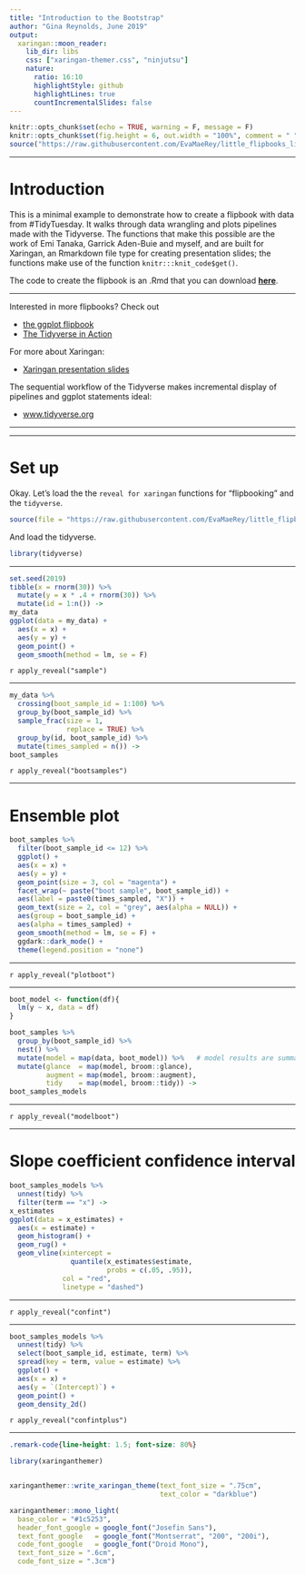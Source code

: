 ```yaml
---
title: "Introduction to the Bootstrap"
author: "Gina Reynolds, June 2019"
output:
  xaringan::moon_reader:
    lib_dir: libs
    css: ["xaringan-themer.css", "ninjutsu"]
    nature:
      ratio: 16:10
      highlightStyle: github
      highlightLines: true
      countIncrementalSlides: false
---
```



```r
knitr::opts_chunk$set(echo = TRUE, warning = F, message = F)
knitr::opts_chunk$set(fig.height = 6, out.width = "100%", comment = " ", cache = F)
source("https://raw.githubusercontent.com/EvaMaeRey/little_flipbooks_library/master/xaringan_reveal_parenthetical.R")
```



---

# Introduction

This is a minimal example to demonstrate how to create a flipbook with data from #TidyTuesday.  It walks through data wrangling and plots pipelines made with the Tidyverse.  The functions that make this possible are the work of Emi Tanaka, Garrick Aden-Buie and myself, and are built for Xaringan, an Rmarkdown file type for creating presentation slides; the functions make use of the function `knitr:::knit_code$get()`.

The code to create the flipbook is an .Rmd that you can download [**here**](https://raw.githubusercontent.com/EvaMaeRey/little_flipbooks_library/master/tidytuesday_minimal_example/tidytuesday_minimal_example.Rmd).

---

Interested in more flipbooks? Check out 

- [the ggplot flipbook](https://evamaerey.github.io/ggplot_flipbook/ggplot_flipbook_xaringan.html)
- [The Tidyverse in Action](https://evamaerey.github.io/tidyverse_in_action/tidyverse_in_action.html)




For more about Xaringan:

- [Xaringan presentation slides](https://slides.yihui.name/xaringan/)

The sequential workflow of the Tidyverse makes incremental display of pipelines and ggplot statements ideal:  

- [www.tidyverse.org](https://www.tidyverse.org/)


---

---

# Set up

Okay. Let's load the the `reveal for xaringan` functions for "flipbooking" and the `tidyverse`.

```r
source(file = "https://raw.githubusercontent.com/EvaMaeRey/little_flipbooks_library/master/xaringan_reveal_parenthetical.R")
```

And load the tidyverse.

```r
library(tidyverse)
```

---

```r
set.seed(2019)
tibble(x = rnorm(30)) %>% 
  mutate(y = x * .4 + rnorm(30)) %>% 
  mutate(id = 1:n()) ->
my_data
ggplot(data = my_data) +
  aes(x = x) +
  aes(y = y) +
  geom_point() +
  geom_smooth(method = lm, se = F)
```

`r apply_reveal("sample")`

---

```r
my_data %>% 
  crossing(boot_sample_id = 1:100) %>% 
  group_by(boot_sample_id) %>% 
  sample_frac(size = 1, 
              replace = TRUE) %>% 
  group_by(id, boot_sample_id) %>%
  mutate(times_sampled = n()) ->
boot_samples
```


`r apply_reveal("bootsamples")`

---

# Ensemble plot



```r
boot_samples %>% 
  filter(boot_sample_id <= 12) %>% 
  ggplot() +
  aes(x = x) +
  aes(y = y) +
  geom_point(size = 3, col = "magenta") +
  facet_wrap(~ paste("boot sample", boot_sample_id)) +
  aes(label = paste0(times_sampled, "X")) +
  geom_text(size = 2, col = "grey", aes(alpha = NULL)) +
  aes(group = boot_sample_id) +
  aes(alpha = times_sampled) +
  geom_smooth(method = lm, se = F) +
  ggdark::dark_mode() +
  theme(legend.position = "none")
```

---

`r apply_reveal("plotboot")`

---

```r
boot_model <- function(df){
  lm(y ~ x, data = df)
}
```


```r
boot_samples %>%
  group_by(boot_sample_id) %>% 
  nest() %>% 
  mutate(model = map(data, boot_model)) %>%   # model results are summarised in tidy dataframes using broom
  mutate(glance  = map(model, broom::glance),   
         augment = map(model, broom::augment),  
         tidy    = map(model, broom::tidy)) ->   
boot_samples_models
```

---

`r apply_reveal("modelboot")`

---

# Slope coefficient confidence interval


```r
boot_samples_models %>% 
  unnest(tidy) %>% 
  filter(term == "x") ->
x_estimates  
ggplot(data = x_estimates) +
  aes(x = estimate) +
  geom_histogram() +
  geom_rug() +
  geom_vline(xintercept = 
               quantile(x_estimates$estimate, 
                        probs = c(.05, .95)), 
             col = "red",
             linetype = "dashed")
```

---

`r apply_reveal("confint")`

---

```r
boot_samples_models %>% 
  unnest(tidy) %>% 
  select(boot_sample_id, estimate, term) %>% 
  spread(key = term, value = estimate) %>% 
  ggplot() +
  aes(x = x) +
  aes(y = `(Intercept)`) +
  geom_point() +
  geom_density_2d() 
```


`r apply_reveal("confintplus")`

---


```css
.remark-code{line-height: 1.5; font-size: 80%}
```

```r
library(xaringanthemer)


xaringanthemer::write_xaringan_theme(text_font_size = ".75cm",
                                     text_color = "darkblue")

xaringanthemer::mono_light(
  base_color = "#1c5253",
  header_font_google = google_font("Josefin Sans"),
  text_font_google   = google_font("Montserrat", "200", "200i"),
  code_font_google   = google_font("Droid Mono"),
  text_font_size = ".6cm",
  code_font_size = ".3cm")
  
```

